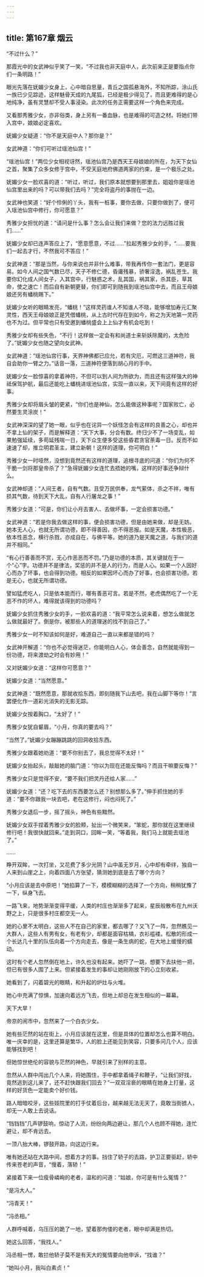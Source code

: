 ```yaml
---
---
---
```

title: 第167章 烟云
---





“不过什么？”

那霞光中的女武神似乎笑了一笑，“不过我也非天庭中人，此次前来正是要指点你们一条明路！”

眼光先落在妩媚少女身上，心中暗自思量，青丘之国孤悬海外，不知所踪，涂山氏一族已少见踪迹，这样魅骨天成的九尾狐，已经是极少得见了，而且更难得的是心地纯净，虽有灵慧却不受人事浸染。此次的任务正需要这样一个角色来完成。

又看那秀雅少女，亦非俗类，身上另有一番血脉，也是难得的可造之材。将她们带入宫中，娘娘必定喜欢。

妩媚少女疑道：“你不是天庭中人？那你是？”

女武神道：“你们可听过瑶池仙宫！”

“瑶池仙宫！”两位少女相视讶然，瑶池仙宫乃是西天王母娘娘的所在，为天下女仙之首，聚集了众多女修于宫中，不受天庭地府佛道两家的约束，是一个极乐之处。

妩媚少女一脸欢喜的道：“听过，听过，我们原本就想要到那里去，姐姐你是瑶池仙宫里出来的吗？可以带我们去吗？”完全将盗丹的事抛在一边。

女武神也笑道：“好个伶俐的丫头，我有一桩事，要你去做，只要你做到了，便可入瑶池仙宫中修行，你可愿意？”

秀雅少女担忧的道：“请问是什么事？怎么会让我们来做？您的法力远胜过我们……”

妩媚少女却已连声答应上了，“愿意愿意，不过……”拉起秀雅少女的手，“……要我们一起去才行，不然我可不答应！”

女武神道：“那是当然，与你来说也并非什么难事，带我再传你一套法门，更是容易。如今人间之国气数已尽，天子不修仁德，昏庸残暴，骄奢淫逸，祸乱苍生。我要你幻化成人间女子，入其宫中，行魅惑之术，乱其国，祸其家，杀其臣，草其命，使之速亡！而后自有新朝更替，你们即可到随我到瑶池仙宫中去，而且王母娘娘还另有蟠桃赐下。”

妩媚少女听的眼睛发亮，“蟠桃！”这样灵药谁人不知谁人不晓，能够增加寿元汇聚灵性，西天王母娘娘正是凭借蟠桃，从上古时代存在到如今，称之为天地第一灵药也不为过。但平常也只有受邀到蟠桃盛会上上仙才有机会吃到！

秀雅少女却有些失色，“不行！这样做一定会有和尚道士来斩妖除魔的，太危险了。”妩媚少女也随之望向女武神。

女武神道：“瑶池仙宫行事，天界神佛都已应允，若有灾厄，可燃这三道神符，我自会助你一臂之力。”话音一落，三道神符便落到胡心月的手中。

妩媚少女一脸惊喜的拿着神符，不但可以到人间为所欲为，而且还有这样强大的神祗保驾护航，最后还能吃上蟠桃进瑶池仙宫，实现一直以来，天下间竟有这样的好事。

秀雅少女却将眉头皱的更紧，“你们也是神仙，怎么能做这种事呢？国家败亡，必然要生灵涂炭！”

女武神深深的望了她一眼，似乎也在诧异一个妖怪怎会有这样的良善之心，却也并不拿上仙的架子，而是解释道：“天下大事，分合有数。终归少不了一场变乱，如果勉强延续，多苟延残喘一日，天下众生便多受这些昏君贪官荼毒一日。反而不如速速了却，推立明君圣主，建立新朝！这样的道理，你可明白！”

秀雅少女一时哑然，没想到竟然还有这样的道理，追根寻底的问道：“你们为何不干脆一剑将那皇帝杀了？”急得妩媚少女连忙去捂她的嘴，这样的好事还争辩什么。

女武神却道：“人间王者，自有气数。且受万民供奉，龙气萦体，杀之不祥，唯有损其气数，待到天下大乱，自有人行屠龙之事！”

秀雅少女道：“可是，你们让小月去害人、去做坏事，一定会损害功德。”

女武神道：“若是你我去做这样的事，便会损害功德，但是由她来做，却是无妨。她本无人心，也就无所谓功德，即不得善因，亦不得恶报。如是天魔，本性极恶，依本性恶念，横行杀戮，亦成自在，与佛平等。她的道乃是天魔之道，与我们的道并不相同。”

“有心行善善而不赏，无心作恶恶而不罚。”乃是功德的本质，其关键就在于一个“心”字。功德并不是律法，奖惩的并不是人的行为，而是人心。如果一个人因好心而办了坏事，也会得到功德。相反的如果因坏心而办了好事，也会损害功德。若是无心，也就无所谓功德。

譬如猛虎吃人，只是依本能而行，哪有善恶可言。若是不然，老虎偶然吃了一个无恶不作的坏人，难得就该得到的功德吗？

妩媚少女抓住秀雅少女的手，一脸欢喜的道：“我平常怎么说来着，想怎么做就怎么做就最好了。倒是你，被那些人的道理迷的找不到自己了。”

秀雅少女一时不知该如何是好，难道自己一直以来都是错的吗？

女武神开解道：“你也不必觉得迷茫，你能明白人心，体会善念，自然就能得到一份功德，将来渡劫之时会有妙用！”

又对妩媚少女道：“这样你可愿意？”

妩媚少女道：“当然愿意。”

女武神道：“既然愿意，那就收拾东西，即刻随我下山去吧，我在山脚下等你！”言罢便化作一道彩光消失的无影无踪。

妩媚少女按着胸口，“太好了！”

秀雅少女犹自颦眉，“小月，你真的要去吗？”

“当然了。”妩媚少女蹦蹦跳跳的回洞收拾东西。

秀雅少女跟着她劝道：“要不你别去了，我总觉得不太好！”

妩媚少女抬起头，敲敲她的脑门道：“你以为现在还能反悔吗？而且干嘛要反悔？”

秀雅少女只是觉得不安，“要不我们把灵丹还给人家……”

妩媚少女道：“还？吃下去的东西要怎么还？别想那么多了。”伸手抓住她的手道：“要不你跟我一块去吧，老在这修行，闷也闷死了。”

秀雅少女退后一步，摇了摇头，神色有些黯然。

妩媚少女双手捏着秀雅少女的脸颊，扯出一个微笑来，“笨蛇，那你就在这里继续修行吧！我很快就回来。”走到洞口，回眸一笑，“等着我，我们马上就能去瑶池了。”

……

睁开双眸，一次打坐，又花费了多少光阴？山中虽无岁月，心中却有牵绊，独自一人来到山崖之上，向着四面八方张望，猜测她到底是去了哪个方向？

“小月应该是去中原吧！”她掐算了一下，模模糊糊的选择了一个方向，稍稍犹豫了一下，纵身飞去。

一路飞来，地势渐渐变得平缓，人类的村庄也渐渐多了起来，星辰般散布在九州沃野之上，只是很多村庄都空无一人。

她的心里不太明白，这些人不在自己的家里，都去哪了？又飞了一阵，忽然瞧见一大群人，这些人有男有女，有老有少，却都是面容枯槁，衣衫褴褛。松散的形成一个长达几十里的队伍向着一个方向走去，像是一条生病的蛇，在大地上缓慢的蠕动。

这时有个老人忽然倒在地上，许久也没有起来。她吓了一跳，想要下去扶他一把，但已有很多人围了上来。但紧接着发生的事却让她刚刚放下的心立刻收紧。

她看到了，闪着碧光的眼睛，和升起的炉灶与火堆。

她心中充满了惊惧，加速向着远方飞去，但地上却总在发生相似的一幕幕。

天下大旱！

帝京的闹市中，忽然来了一个白衣少女。

她有些茫然的站在街上，小月应该就在这里，但是具体的位置却怎么也算不明白。唯一庆幸的是，这里还算是繁华，人的脸上还能见到笑容，只要多问几个人，应该能够找到吧！

但她惊世绝伦的容貌与茫然的神色，早就引来了别样的主意。

忽然从人群中闯出几个人来，将她围住，手中都拿着绳子和鞭子，“让我们好找，竟然逃到这儿来了，还不赶快跟我们回去？”一双双淫亵的眼睛在她身上打量，这样的好货色一定能卖个好价钱。

路人暗暗咬牙，这些妓院里的打手仗着后台，越来越无法无天了，竟敢当街掳人，却无一人敢上去说话。

“铛铛铛”几声锣鼓响，惊动了人流，纷纷向两边避让，那几个人也顾不得她，连忙避让，却不肯远去。

一顶八抬大棒，锣鼓开路，向这边行来。

唯有她还站在大路中间，想着方才的事。挡住了轿子的去路，护卫正要驱赶，轿中传来苍老的声音，“慢着，落轿！”

紧接着下来一位瘦骨嶙峋的老者，温和的问道：“姑娘，你可是有什么冤情？”

“是冯大人。”

“冯青天！”

“冯丞相。”

人群呼喊着，乌压压的跪了一地，望着那佝偻的老者，眼中却满是热切。

她这么回答，“我找人。”

冯丞相一愣，敢拦他轿子莫不是有天大的冤情要向他申诉，“找谁？”

“她叫小月，我叫白素贞！”